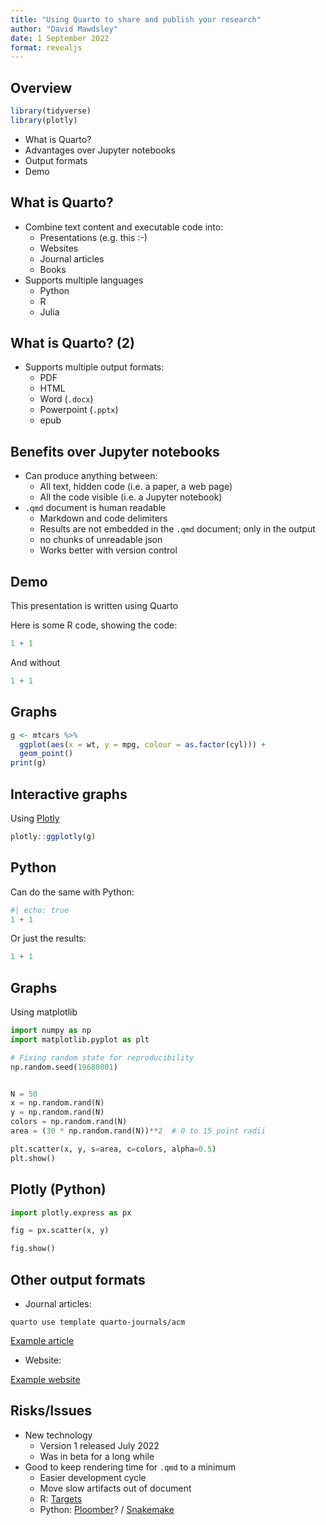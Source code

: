 ```yaml
---
title: "Using Quarto to share and publish your research"
author: "David Mawdsley"
date: 1 September 2022
format: revealjs
---
```




## Overview 

```r
library(tidyverse)
library(plotly)
```

- What is Quarto?
- Advantages over Jupyter notebooks
- Output formats
- Demo

## What is Quarto?

- Combine text content and executable code into:
  - Presentations (e.g. this :-)
  - Websites
  - Journal articles
  - Books
- Supports multiple languages
  - Python
  - R
  - Julia
  


## What is Quarto? (2)

- Supports multiple output formats:
  - PDF
  - HTML
  - Word (`.docx`)
  - Powerpoint (`.pptx`)
  - epub

## Benefits over Jupyter notebooks

- Can produce anything between:
  - All text, hidden code (i.e. a paper, a web page)
  - All the code visible (i.e. a Jupyter notebook)
- `.qmd` document is human readable
  - Markdown and code delimiters
  - Results are not embedded in the `.qmd` document; only in the output
  - no chunks of unreadable json
  - Works better with version control


## Demo 

This presentation is written using Quarto

Here is some R code, showing the code:

```r
1 + 1
```

And without

```r
1 + 1
```

## Graphs

```r
g <- mtcars %>% 
  ggplot(aes(x = wt, y = mpg, colour = as.factor(cyl))) + 
  geom_point()
print(g)
```

## Interactive graphs

Using [Plotly](https://plotly.com/r/)

```r
plotly::ggplotly(g)

```



## Python

Can do the same with Python:


```python
#| echo: true
1 + 1
```

Or just the results:

```python
1 + 1
```


## Graphs

Using matplotlib

```python
import numpy as np
import matplotlib.pyplot as plt

# Fixing random state for reproducibility
np.random.seed(19680801)


N = 50
x = np.random.rand(N)
y = np.random.rand(N)
colors = np.random.rand(N)
area = (30 * np.random.rand(N))**2  # 0 to 15 point radii

plt.scatter(x, y, s=area, c=colors, alpha=0.5)
plt.show()
```


## Plotly (Python)

```python
import plotly.express as px

fig = px.scatter(x, y)

fig.show()

```

## Other output formats

- Journal articles:

```
quarto use template quarto-journals/acm
```

[Example article](acm_article/acm_article.pdf)

- Website:

[Example website](example_website/_site/index.html)




## Risks/Issues

- New technology
  - Version 1 released July 2022
  - Was in beta for a long while

- Good to keep rendering time for `.qmd` to a minimum
  - Easier development cycle
  - Move slow artifacts out of document
  - R: [Targets](https://books.ropensci.org/targets/)
  - Python: [Ploomber](https://github.com/ploomber/ploomber)? / [Snakemake](https://snakemake.readthedocs.io/en/stable/)
  
